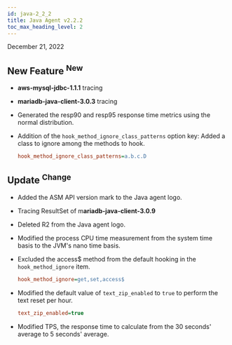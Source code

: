 ```yaml
---
id: java-2_2_2
title: Java Agent v2.2.2
toc_max_heading_level: 2
---
```


December 21, 2022

## New Feature <sup><Status>New</Status></sup>

-   **aws-mysql-jdbc-1.1.1** tracing

-   **mariadb-java-client-3.0.3** tracing

-   Generated the resp90 and resp95 response time metrics using the normal distribution.

-   Addition of the `hook_method_ignore_class_patterns` option key: Added a class to ignore among the methods to hook.
    ```ini title='whatap.conf'
    hook_method_ignore_class_patterns=a.b.c.D
    ```

## Update <sup><Status>Change</Status></sup>

-   Added the ASM API version mark to the Java agent logo.

-   Tracing ResultSet of m**ariadb-java-client-3.0.9**

-   Deleted R2 from the Java agent logo.

-   Modified the process CPU time measurement from the system time basis to the JVM's nano time basis.

-   Excluded the access$ method from the default hooking in the `hook_method_ignore` item.

    ```ini title='whatap.conf'
    hook_method_ignore=get,set,access$
    ```

-   Modified the default value of `text_zip_enabled` to `true` to perform the text reset per hour.
    ```ini title='whatap.conf'
    text_zip_enabled=true
    ```

-   Modified TPS, the response time to calculate from the 30 seconds' average to 5 seconds' average.
